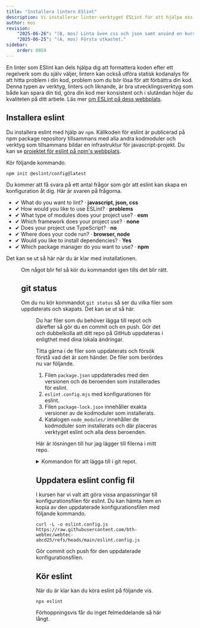 ```yaml
---
title: "Installera lintern ESlint" 
description: Vi installerar linter-verktyget ESLint för att hjälpa oss att formattera koden och hitta små buggar genom statisk kodanalys.
author: mos
revision:
    "2025-06-26": "(B, mos) Linta även css och json samt använd en kursspecifik konfiguration."
    "2025-06-25": "(A, mos) Första utkastet."
sidebar:
    order: 0050
---
```



En linter som ESlint kan dels hjälpa dig att formattera koden efter ett regelverk som du själv väljer, lintern kan också utföra statisk kodanalys för att hitta problem i din kod, problem som du bör lösa för att förbättra din kod. Denna typen av verktyg, linters och liknande, är bra utvecklingsverktyg som både kan spara din tid, göra din kod mer konsistent och i slutändan höjer du kvaliteten på ditt arbete. Läs mer [om ESLint på dess webbplats](https://eslint.org/).



## Installera eslint

Du installera eslint med hjälp av `npm`. Källkoden för eslint är publicerad på npm package repository tillsammans med alla andra kodmoduler och verktyg som tillsammans bildar en infrastruktur för javascript-projekt. Du kan se [projektet för eslint på npm's webbplats](https://www.npmjs.com/package/eslint).

Kör följande kommando.

```console title="Installera verktyget eslint med npm."
npm init @eslint/config@latest
```

Du kommer att få svara på ett antal frågor som gör att eslint kan skapa en konfiguration åt dig. Här är svaren på frågorna.

* ✔ What do you want to lint? · **javascript, json, css**
* ✔ How would you like to use ESLint? · **problems**
* ✔ What type of modules does your project use? · **esm**
* ✔ Which framework does your project use? · **none**
* ✔ Does your project use TypeScript? · **no**
* ✔ Where does your code run? · **browser, node**
* ✔ Would you like to install dependencies? · **Yes**
* ✔ Which package manager do you want to use? · **npm**

Det kan se ut så här när du är klar med installationen.


<Figure 
    src={eslint1}
    caption="Nu är eslint installerad och konfigurerad."
/>

Om något blir fel så kör du kommandot igen tills det blir rätt.



## git status

Om du nu kör kommandot `git status` så ser du vilka filer som uppdaterats och skapats. Det kan se ut så här.


<Figure 
    src={eslint2}
    caption="Inspektera vilka filer som uppdaterats och skapats."
/>

Du har filer som du behöver lägga till repot och därefter så gör du en commit och en push. Gör det och dubbelkolla att ditt repo på GitHub uppdateras i enligthet med dina lokala ändringar.

Titta gärna i de filer som uppdaterats och försök förstå vad det är som händer. De filer som berördes nu var följande.

1. Filen `package.json` uppdaterades med den versionen och de beroenden som installerades för eslint.
1. `eslint.config.mjs` med konfigurationen för eslint.
1. Filen `package-lock.json` innehåller exakta versioner av de kodmoduler som installerats.
1. Katalogen `node_modules/` innehåller de kodmoduler som installerats och där placeras verktyget eslint och alla dess beroenden.

Här är lösningen till hur jag lägger till filerna i mitt repo.

<details>
<summary>Kommandon för att lägga till i git repot.</summary>

```bash title="Lägg till fil i git repot."
# Add all files that are not part of the repo
git add .

# Commit the changes
git commit -a -m "Installed eslint with default configuration"

# Push the changes to the remote
git push
```

Glöm inte att göra `git status` och kanske även `git lg` för att se status på ditt repo.

</details>



## Uppdatera eslint config fil

I kursen har vi valt att göra vissa anpassningar till konfigurationsfilen för eslint. Du kan hämta hem en kopia av den uppdaterade konfigurationsfilen med följande kommando.

```console title="Hämta kursens version av konfigurationsfilen eslint.config.js."
curl -L -o eslint.config.js https://raw.githubusercontent.com/bth-webtec/webtec-abcd25/refs/heads/main/eslint.config.js
```

Gör commit och push för den uppdaterade konfigurationsfilen.



## Kör eslint

När du är klar kan du köra eslint på följande vis.

```console title="Kör eslint."
npx eslint
```

Förhoppningsvis får du inget felmeddelande så här långt.
